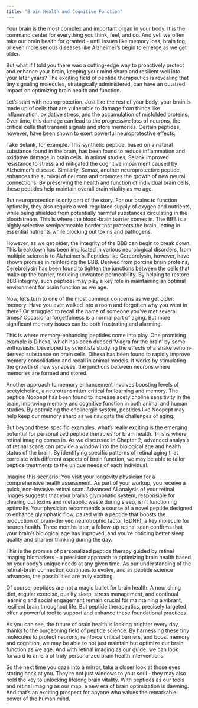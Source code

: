 ```yaml
---
title: "Brain Health and Cognitive Function"
---
```


Your brain is the most complex and important organ in your body. It is the command center for everything you think, feel, and do. And yet, we often take our brain health for granted - until issues like memory loss, brain fog, or even more serious diseases like Alzheimer's begin to emerge as we get older. 

But what if I told you there was a cutting-edge way to proactively protect and enhance your brain, keeping your mind sharp and resilient well into your later years? The exciting field of peptide therapeutics is revealing that tiny signaling molecules, strategically administered, can have an outsized impact on optimizing brain health and function.

Let's start with neuroprotection. Just like the rest of your body, your brain is made up of cells that are vulnerable to damage from things like inflammation, oxidative stress, and the accumulation of misfolded proteins. Over time, this damage can lead to the progressive loss of neurons, the critical cells that transmit signals and store memories. Certain peptides, however, have been shown to exert powerful neuroprotective effects.

Take Selank, for example. This synthetic peptide, based on a natural substance found in the brain, has been found to reduce inflammation and oxidative damage in brain cells. In animal studies, Selank improved resistance to stress and mitigated the cognitive impairment caused by Alzheimer's disease. Similarly, Semax, another neuroprotective peptide, enhances the survival of neurons and promotes the growth of new neural connections. By preserving the health and function of individual brain cells, these peptides help maintain overall brain vitality as we age.

But neuroprotection is only part of the story. For our brains to function optimally, they also require a well-regulated supply of oxygen and nutrients, while being shielded from potentially harmful substances circulating in the bloodstream. This is where the blood-brain barrier comes in. The BBB is a highly selective semipermeable border that protects the brain, letting in essential nutrients while blocking out toxins and pathogens. 

However, as we get older, the integrity of the BBB can begin to break down. This breakdown has been implicated in various neurological disorders, from multiple sclerosis to Alzheimer's. Peptides like Cerebrolysin, however, have shown promise in reinforcing the BBB. Derived from porcine brain proteins, Cerebrolysin has been found to tighten the junctions between the cells that make up the barrier, reducing unwanted permeability. By helping to restore BBB integrity, such peptides may play a key role in maintaining an optimal environment for brain function as we age.

Now, let's turn to one of the most common concerns as we get older: memory. Have you ever walked into a room and forgotten why you went in there? Or struggled to recall the name of someone you've met several times? Occasional forgetfulness is a normal part of aging. But more significant memory issues can be both frustrating and alarming.

This is where memory-enhancing peptides come into play. One promising example is Dihexa, which has been dubbed 'Viagra for the brain' by some enthusiasts. Developed by scientists studying the effects of a snake venom-derived substance on brain cells, Dihexa has been found to rapidly improve memory consolidation and recall in animal models. It works by stimulating the growth of new synapses, the junctions between neurons where memories are formed and stored.

Another approach to memory enhancement involves boosting levels of acetylcholine, a neurotransmitter critical for learning and memory. The peptide Noopept has been found to increase acetylcholine sensitivity in the brain, improving memory and cognitive function in both animal and human studies. By optimizing the cholinergic system, peptides like Noopept may help keep our memory sharp as we navigate the challenges of aging.

But beyond these specific examples, what's really exciting is the emerging potential for personalized peptide therapies for brain health. This is where retinal imaging comes in. As we discussed in Chapter 2, advanced analysis of retinal scans can provide a window into the biological age and health status of the brain. By identifying specific patterns of retinal aging that correlate with different aspects of brain function, we may be able to tailor peptide treatments to the unique needs of each individual.

Imagine this scenario: You visit your longevity physician for a comprehensive health assessment. As part of your workup, you receive a quick, non-invasive retinal scan. Advanced AI analysis of your retinal images suggests that your brain's glymphatic system, responsible for clearing out toxins and metabolic waste during sleep, isn't functioning optimally. Your physician recommends a course of a novel peptide designed to enhance glymphatic flow, paired with a peptide that boosts the production of brain-derived neurotrophic factor (BDNF), a key molecule for neuron health. Three months later, a follow-up retinal scan confirms that your brain's biological age has improved, and you're noticing better sleep quality and sharper thinking during the day.

This is the promise of personalized peptide therapy guided by retinal imaging biomarkers - a precision approach to optimizing brain health based on your body's unique needs at any given time. As our understanding of the retinal-brain connection continues to evolve, and as peptide science advances, the possibilities are truly exciting.

Of course, peptides are not a magic bullet for brain health. A nourishing diet, regular exercise, quality sleep, stress management, and continual learning and social engagement remain crucial for maintaining a vibrant, resilient brain throughout life. But peptide therapeutics, precisely targeted, offer a powerful tool to support and enhance these foundational practices.

As you can see, the future of brain health is looking brighter every day, thanks to the burgeoning field of peptide science. By harnessing these tiny molecules to protect neurons, reinforce critical barriers, and boost memory and cognition, we may be able to not just maintain but optimize our brain function as we age. And with retinal imaging as our guide, we can look forward to an era of truly personalized brain health interventions.

So the next time you gaze into a mirror, take a closer look at those eyes staring back at you. They're not just windows to your soul - they may also hold the key to unlocking lifelong brain vitality. With peptides as our tools and retinal imaging as our map, a new era of brain optimization is dawning. And that's an exciting prospect for anyone who values the remarkable power of the human mind.

